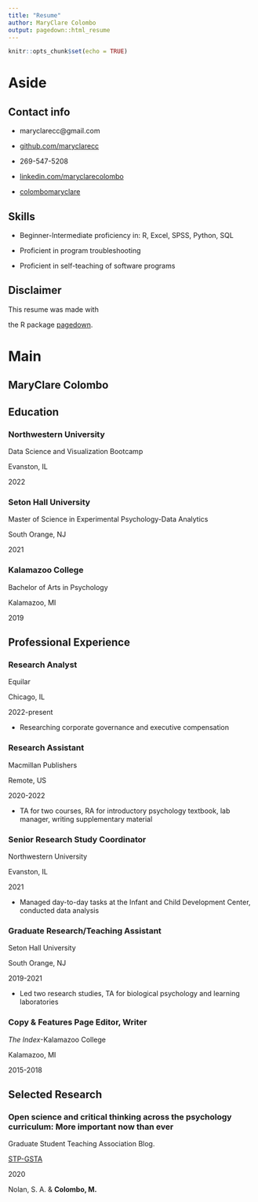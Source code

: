 ```yaml
---
title: "Resume"
author: MaryClare Colombo
output: pagedown::html_resume
---
```


```r
knitr::opts_chunk$set(echo = TRUE)
```

Aside
====================================

Contact info {#contact}
------------------------------------

- <i class="fa fa-envelope"></i> maryclarecc@gmail.com\

- <i class="fa fa-github"></i> [github.com/maryclarecc](https://github.com/maryclarecc)

- <i class="fa fa-phone"></i> 269-547-5208

- <i class="fa fa-linkedin"></i> [linkedin.com/maryclarecolombo](https://linkedin.com/in/maryclarecolombo)

- <i class="fa fa-wordpress"></i> [colombomaryclare](https://colombomaryclare.wordpress.com)

Skills {#skills}
------------------------------------

- Beginner-Intermediate proficiency in:
  R, Excel, SPSS, Python, SQL

- Proficient in program troubleshooting 

- Proficient in self-teaching of software programs

Disclaimer
------------------------------------

This resume was made with 

the R package [pagedown](https://github.com/rstudio/pagedown).

Main
====================================

MaryClare Colombo {#title}
------------------------------------

Education {data-icon=graduation-cap data-concise=true}
------------------------------------

### Northwestern University

Data Science and Visualization Bootcamp

Evanston, IL

2022

### Seton Hall University

Master of Science in Experimental Psychology-Data Analytics

South Orange, NJ

2021

### Kalamazoo College

Bachelor of Arts in Psychology

Kalamazoo, MI

2019

Professional Experience {data-icon=suitcase}
-----------------------------------

### Research Analyst

Equilar

Chicago, IL

2022-present

- Researching corporate governance and executive compensation

### Research Assistant

Macmillan Publishers

Remote, US

2020-2022

- TA for two courses, RA for introductory psychology textbook, lab manager, writing supplementary material

### Senior Research Study Coordinator

Northwestern University

Evanston, IL

2021

- Managed day-to-day tasks at the Infant and Child Development Center, conducted data analysis

### Graduate Research/Teaching Assistant

Seton Hall University

South Orange, NJ

2019-2021

- Led two research studies, TA for biological psychology and learning laboratories

### Copy & Features Page Editor, Writer

*The Index*-Kalamazoo College

Kalamazoo, MI

2015-2018

Selected Research {data-icon=file}
-----------------------------------

### Open science and critical thinking across the psychology curriculum: More important now than ever

Graduate Student Teaching Association Blog.

[STP-GSTA](http://teachpsych.org/page-1784686/9118862)

2020

Nolan, S. A. & **Colombo, M.** 
